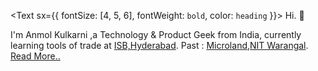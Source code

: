 <Text sx={{ fontSize: [4, 5, 6], fontWeight: `bold`, color: `heading` }}>
  Hi.  👋
</Text>  

I'm Anmol Kulkarni ,a Technology & Product Geek from India, currently learning tools of trade at  [ISB,Hyderabad](https://isb.edu). 
Past : [Microland](https://microland.comp),[NIT Warangal](https://nitw.ac.in/). [Read More..](https://anmolkulkarni.com/about/)